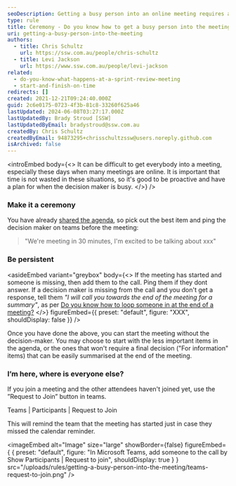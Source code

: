 ```yaml
---
seoDescription: Getting a busy person into an online meeting requires a proactive approach, including pinging them on Teams and persistently adding them to the call if they're missing.
type: rule
title: Ceremony - Do you know how to get a busy person into the meeting?
uri: getting-a-busy-person-into-the-meeting
authors:
  - title: Chris Schultz
    url: https://ssw.com.au/people/chris-schultz
  - title: Levi Jackson
    url: https://www.ssw.com.au/people/levi-jackson
related:
  - do-you-know-what-happens-at-a-sprint-review-meeting
  - start-and-finish-on-time
redirects: []
created: 2021-12-21T09:24:40.000Z
guid: 2c6e0175-0723-4f3b-81c8-33260f625a46
lastUpdated: 2024-06-08T03:27:17.000Z
lastUpdatedBy: Brady Stroud [SSW]
lastUpdatedByEmail: bradystroud@ssw.com.au
createdBy: Chris Schultz
createdByEmail: 94873295+chrisschultzssw@users.noreply.github.com
isArchived: false
---
```


<introEmbed
  body={<>
It can be difficult to get everybody into a meeting, especially these days when many meetings are online. It is important that time is not wasted in these situations, so it's good to be proactive and have a plan for when the decision maker is busy.
  </>}
/>
### Make it a ceremony

You have already [shared the agenda](/share-the-agenda), so pick out the best item and ping the decision maker on teams before the meeting:

> "We're meeting in 30 minutes, I'm excited to be talking about xxx"

### Be persistent

<asideEmbed
  variant="greybox"
  body={<>
    If the meeting has started and someone is missing, then add them to the call. Ping them if they dont answer.
If a decision maker is missing from the call and you don't get a response, tell them _"I will call you towards the end of the meeting for a summary"_, as per [Do you know how to loop someone in at the end of a meeting?](/loop-someone-in)
  </>}
  figureEmbed={{
    preset: "default",
    figure: "XXX",
    shouldDisplay: false
  }}
/>

Once you have done the above, you can start the meeting without the decision-maker. You may choose to start with the less important items in the agenda, or the ones that won't require a final decision ("For information" items) that can be easily summarised at the end of the meeting.

### I’m here, where is everyone else?

If you join a meeting and the other attendees haven't joined yet, use the ”Request to Join” button in teams.

Teams | Participants | Request to Join

This will remind the team that the meeting has started just in case they missed the calendar reminder.


<imageEmbed
  alt="Image"
  size="large"
  showBorder={false}
  figureEmbed={ {
    preset: "default",
    figure: "In Microsoft Teams, add someone to the call by Show Participants | Request to join",
    shouldDisplay: true
  } }
  src="/uploads/rules/getting-a-busy-person-into-the-meeting/teams-request-to-join.png"
/>
